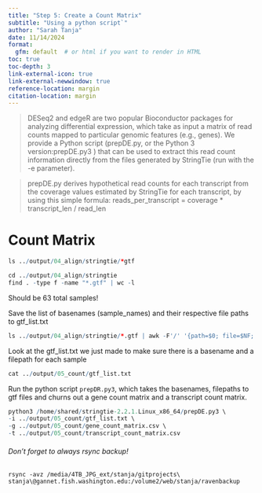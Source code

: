 ```yaml
---
title: "Step 5: Create a Count Matrix"
subtitle: "Using a python script`"
author: "Sarah Tanja"
date: 11/14/2024
format:
  gfm: default  # or html if you want to render in HTML
toc: true
toc-depth: 3
link-external-icon: true
link-external-newwindow: true
reference-location: margin
citation-location: margin
---
```


> DESeq2 and edgeR are two popular Bioconductor packages for analyzing differential expression, which take as input a matrix of read counts mapped to particular genomic features (e.g., genes). We provide a Python script (prepDE.py, or the Python 3 version:prepDE.py3 ) that can be used to extract this read count information directly from the files generated by StringTie (run with the -e parameter).

> prepDE.py derives hypothetical read counts for each transcript from the coverage values estimated by StringTie for each transcript, by using this simple formula: reads_per_transcript = coverage \* transcript_len / read_len

# Count Matrix

```r
ls ../output/04_align/stringtie/*gtf 
```

```r
cd ../output/04_align/stringtie 
find . -type f -name "*.gtf" | wc -l
```
Should be 63 total samples!

Save the list of basenames (sample_names) and their respective file paths to gtf_list.txt 
```r
ls ../output/04_align/stringtie/*.gtf | awk -F'/' '{path=$0; file=$NF; gsub(".gtf$", "", file); print file "\t" path}' > ../output/05_count/gtf_list.txt
```

Look at the gtf_list.txt we just made to make sure there is a basename and a filepath for each sample
```r
cat ../output/05_count/gtf_list.txt
```

Run the python script `prepDR.py3`, which takes the basenames, filepaths to gtf files and churns out a gene count matrix and a transcript count matrix. 
```r
python3 /home/shared/stringtie-2.2.1.Linux_x86_64/prepDE.py3 \
-i ../output/05_count/gtf_list.txt \
-g ../output/05_count/gene_count_matrix.csv \
-t ../output/05_count/transcript_count_matrix.csv
```


::: callout-important
###### Don't forget to always rsync backup!

```         
rsync -avz /media/4TB_JPG_ext/stanja/gitprojects\
stanja\@gannet.fish.washington.edu:/volume2/web/stanja/ravenbackup
```
:::
